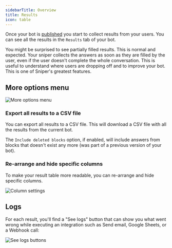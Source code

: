 ```yaml
---
sidebarTitle: Overview
title: Results
icon: table
---
```


Once your bot is [published](/editor/publish) you start to collect results from your users. You can see all the results in the `Results` tab of your bot.

<Note>
  You might be surprised to see partially filled results. This is normal and
  expected. Your sniper collects the answers as soon as they are filled by the
  user, even if the user doesn't complete the whole conversation. This is useful
  to understand where users are dropping off and to improve your bot. This is
  one of Sniper's greatest features.
</Note>

## More options menu

<Frame>
  <img src="/images/results/more-options.png" alt="More options menu" />
</Frame>

### Export all results to a CSV file

You can export all results to a CSV file. This will download a CSV file with all the results from the current bot.

The `Include deleted blocks` option, if enabled, will include answers from blocks that doesn't exist any more (was part of a previous version of your bot).

### Re-arrange and hide specific columns

To make your result table more readable, you can re-arrange and hide specific columns.

<Frame style={{ maxWidth: '300px' }}>
  <img src="/images/results/columns-settings.png" alt="Column settings" />
</Frame>

## Logs

For each result, you'll find a "See logs" button that can show you what went wrong while executing an integration such as Send email, Google Sheets, or a Webhook call:

<Frame>
  <img src="/images/results/logs-button.png" alt="See logs buttons" />
</Frame>
